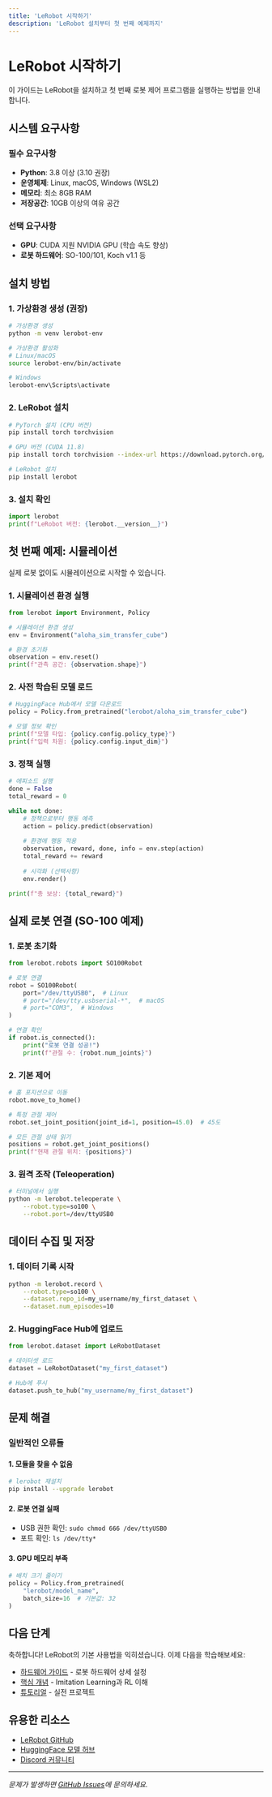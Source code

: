 ```yaml
---
title: 'LeRobot 시작하기'
description: 'LeRobot 설치부터 첫 번째 예제까지'
---
```


# LeRobot 시작하기

이 가이드는 LeRobot을 설치하고 첫 번째 로봇 제어 프로그램을 실행하는 방법을 안내합니다.

## 시스템 요구사항

### 필수 요구사항
- **Python**: 3.8 이상 (3.10 권장)
- **운영체제**: Linux, macOS, Windows (WSL2)
- **메모리**: 최소 8GB RAM
- **저장공간**: 10GB 이상의 여유 공간

### 선택 요구사항
- **GPU**: CUDA 지원 NVIDIA GPU (학습 속도 향상)
- **로봇 하드웨어**: SO-100/101, Koch v1.1 등

## 설치 방법

### 1. 가상환경 생성 (권장)

```bash
# 가상환경 생성
python -m venv lerobot-env

# 가상환경 활성화
# Linux/macOS
source lerobot-env/bin/activate

# Windows
lerobot-env\Scripts\activate
```

### 2. LeRobot 설치

```bash
# PyTorch 설치 (CPU 버전)
pip install torch torchvision

# GPU 버전 (CUDA 11.8)
pip install torch torchvision --index-url https://download.pytorch.org/whl/cu118

# LeRobot 설치
pip install lerobot
```

### 3. 설치 확인

```python
import lerobot
print(f"LeRobot 버전: {lerobot.__version__}")
```

## 첫 번째 예제: 시뮬레이션

실제 로봇 없이도 시뮬레이션으로 시작할 수 있습니다.

### 1. 시뮬레이션 환경 실행

```python
from lerobot import Environment, Policy

# 시뮬레이션 환경 생성
env = Environment("aloha_sim_transfer_cube")

# 환경 초기화
observation = env.reset()
print(f"관측 공간: {observation.shape}")
```

### 2. 사전 학습된 모델 로드

```python
# HuggingFace Hub에서 모델 다운로드
policy = Policy.from_pretrained("lerobot/aloha_sim_transfer_cube")

# 모델 정보 확인
print(f"모델 타입: {policy.config.policy_type}")
print(f"입력 차원: {policy.config.input_dim}")
```

### 3. 정책 실행

```python
# 에피소드 실행
done = False
total_reward = 0

while not done:
    # 정책으로부터 행동 예측
    action = policy.predict(observation)
    
    # 환경에 행동 적용
    observation, reward, done, info = env.step(action)
    total_reward += reward
    
    # 시각화 (선택사항)
    env.render()

print(f"총 보상: {total_reward}")
```

## 실제 로봇 연결 (SO-100 예제)

### 1. 로봇 초기화

```python
from lerobot.robots import SO100Robot

# 로봇 연결
robot = SO100Robot(
    port="/dev/ttyUSB0",  # Linux
    # port="/dev/tty.usbserial-*",  # macOS
    # port="COM3",  # Windows
)

# 연결 확인
if robot.is_connected():
    print("로봇 연결 성공!")
    print(f"관절 수: {robot.num_joints}")
```

### 2. 기본 제어

```python
# 홈 포지션으로 이동
robot.move_to_home()

# 특정 관절 제어
robot.set_joint_position(joint_id=1, position=45.0)  # 45도

# 모든 관절 상태 읽기
positions = robot.get_joint_positions()
print(f"현재 관절 위치: {positions}")
```

### 3. 원격 조작 (Teleoperation)

```bash
# 터미널에서 실행
python -m lerobot.teleoperate \
    --robot.type=so100 \
    --robot.port=/dev/ttyUSB0
```

## 데이터 수집 및 저장

### 1. 데이터 기록 시작

```bash
python -m lerobot.record \
    --robot.type=so100 \
    --dataset.repo_id=my_username/my_first_dataset \
    --dataset.num_episodes=10
```

### 2. HuggingFace Hub에 업로드

```python
from lerobot.dataset import LeRobotDataset

# 데이터셋 로드
dataset = LeRobotDataset("my_first_dataset")

# Hub에 푸시
dataset.push_to_hub("my_username/my_first_dataset")
```

## 문제 해결

### 일반적인 오류들

#### 1. 모듈을 찾을 수 없음
```bash
# lerobot 재설치
pip install --upgrade lerobot
```

#### 2. 로봇 연결 실패
- USB 권한 확인: `sudo chmod 666 /dev/ttyUSB0`
- 포트 확인: `ls /dev/tty*`

#### 3. GPU 메모리 부족
```python
# 배치 크기 줄이기
policy = Policy.from_pretrained(
    "lerobot/model_name",
    batch_size=16  # 기본값: 32
)
```

## 다음 단계

축하합니다! LeRobot의 기본 사용법을 익히셨습니다. 이제 다음을 학습해보세요:

- [하드웨어 가이드](/physical-ai/lerobot/hardware) - 로봇 하드웨어 상세 설정
- [핵심 개념](/physical-ai/lerobot/concepts) - Imitation Learning과 RL 이해
- [튜토리얼](/physical-ai/lerobot/tutorials) - 실전 프로젝트

## 유용한 리소스

- [LeRobot GitHub](https://github.com/huggingface/lerobot)
- [HuggingFace 모델 허브](https://huggingface.co/lerobot)
- [Discord 커뮤니티](https://discord.gg/huggingface)

---

*문제가 발생하면 [GitHub Issues](https://github.com/huggingface/lerobot/issues)에 문의하세요.*